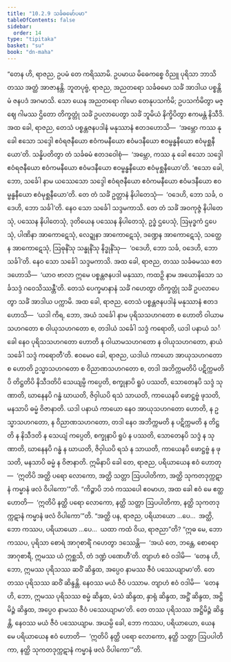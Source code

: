 ```yaml
---
title: "10.2.9 သင်္ခဓမော်ပမာ"
tableOfContents: false
sidebar:
  order: 14
type: "tipitaka"
basket: "su"
book: "dn-maha"
---
```



<DynamicBreadcrumb />

<Division number="426" book="dn-maha">

<Paragraph number="1114" book="dn-maha">
“တေန ဟိ, ရာဇည, ဥပမံ တေ ကရိဿာမိ. ဥပမာယ မိဓေကစ္စေ ဝိညူ ပုရိသာ ဘာသိတဿ အတ္ထံ အာဇာနန္တိ. ဘူတပုဗ္ဗံ, ရာဇည, အညတရော သင်္ခဓမော သင်္ခံ အာဒါယ ပစ္စန္တိမံ ဇနပဒံ အဂမာသိ. သော ယေန အညတရော ဂါမော တေနုပသင်္ကမိ; ဥပသင်္ကမိတွာ မဇ္ဈေ ဂါမဿ ဌိတော တိက္ခတ္တုံ သင်္ခံ ဥပလာပေတွာ သင်္ခံ ဘူမိယံ နိက္ခိပိတွာ ဧကမန္တံ နိသီဒိ. အထ ခေါ, ရာဇည, တေသံ ပစ္စန္တဇနပဒါနံ မနုဿာနံ ဧတဒဟောသိ—  ‘အမ္ဘော ကဿ နု ခေါ ဧသော သဒ္ဒေါ ဧဝံရဇနီယော ဧဝံကမနီယော ဧဝံမဒနီယော ဧဝမ္ဗန္ဓနီယော ဧဝံမုစ္ဆနီယော’တိ. သန္နိပတိတွာ တံ သင်္ခဓမံ ဧတဒဝေါစုံ—  ‘အမ္ဘော, ကဿ နု ခေါ ဧသော သဒ္ဒေါ ဧဝံရဇနီယော ဧဝံကမနီယော ဧဝံမဒနီယော ဧဝမ္ဗန္ဓနီယော ဧဝံမုစ္ဆနီယော’တိ. ‘ဧသော ခေါ, ဘော, သင်္ခေါ နာမ ယဿေသော သဒ္ဒေါ ဧဝံရဇနီယော ဧဝံကမနီယော ဧဝံမဒနီယော ဧဝမ္ဗန္ဓနီယော ဧဝံမုစ္ဆနီယော’တိ. တေ တံ သင်္ခံ ဥတ္တာနံ နိပါတေသုံ—  ‘ဝဒေဟိ, ဘော သင်္ခ, ဝဒေဟိ, ဘော သင်္ခါ’တိ. နေဝ သော သင်္ခေါ သဒ္ဒမကာသိ. တေ တံ သင်္ခံ အဝကုဇ္ဇံ နိပါတေသုံ, ပဿေန နိပါတေသုံ, ဒုတိယေန ပဿေန နိပါတေသုံ, ဥဒ္ဓံ ဌပေသုံ, ဩမုဒ္ဓကံ ဌပေသုံ, ပါဏိနာ အာကောဋေသုံ, လေဍ္ဍုနာ အာကောဋေသုံ, ဒဏ္ဍေန အာကောဋေသုံ, သတ္ထေန အာကောဋေသုံ, ဩဓုနိံသု သန္ဓုနိံသု နိဒ္ဓုနိံသု—  ‘ဝဒေဟိ, ဘော သင်္ခ, ဝဒေဟိ, ဘော သင်္ခါ’တိ. နေဝ သော သင်္ခေါ သဒ္ဒမကာသိ.
</Paragraph>

<Paragraph number="1115" book="dn-maha">
အထ ခေါ, ရာဇည, တဿ သင်္ခဓမဿ ဧတဒဟောသိ—  ‘ယာဝ ဗာလာ ဣမေ ပစ္စန္တဇနပဒါ မနုဿာ, ကထဉှိ နာမ အယောနိသော သင်္ခသဒ္ဒံ ဂဝေသိဿန္တီ’တိ. တေသံ ပေက္ခမာနာနံ သင်္ခံ ဂဟေတွာ တိက္ခတ္တုံ သင်္ခံ ဥပလာပေတွာ သင်္ခံ အာဒါယ ပက္ကာမိ. အထ ခေါ, ရာဇည, တေသံ ပစ္စန္တဇနပဒါနံ မနုဿာနံ ဧတဒဟောသိ—  ‘ယဒါ ကိရ, ဘော, အယံ သင်္ခေါ နာမ ပုရိသသဟဂတော စ ဟောတိ ဝါယာမသဟဂတော စ ဝါယုသဟဂတော စ, တဒါယံ သင်္ခေါ သဒ္ဒံ ကရောတိ, ယဒါ ပနာယံ သင်္ခေါ နေဝ ပုရိသသဟဂတော ဟောတိ န ဝါယာမသဟဂတော န ဝါယုသဟဂတော, နာယံ သင်္ခေါ သဒ္ဒံ ကရောတီ’တိ. ဧဝမေဝ ခေါ, ရာဇည, ယဒါယံ ကာယော အာယုသဟဂတော စ ဟောတိ ဥသ္မာသဟဂတော စ ဝိညာဏသဟဂတော စ, တဒါ အဘိက္ကမတိပိ ပဋိက္ကမတိပိ တိဋ္ဌတိပိ နိသီဒတိပိ သေယျမ္ပိ ကပ္ပေတိ, စက္ခုနာပိ ရူပံ ပဿတိ, သောတေနပိ သဒ္ဒံ သုဏာတိ, ဃာနေနပိ ဂန္ဓံ ဃာယတိ, ဇိဝှါယပိ ရသံ သာယတိ, ကာယေနပိ ဖောဋ္ဌဗ္ဗံ ဖုသတိ, မနသာပိ ဓမ္မံ ဝိဇာနာတိ. ယဒါ ပနာယံ ကာယော နေဝ အာယုသဟဂတော ဟောတိ, န ဥသ္မာသဟဂတော, န ဝိညာဏသဟဂတော, တဒါ နေဝ အဘိက္ကမတိ န ပဋိက္ကမတိ န တိဋ္ဌတိ န နိသီဒတိ န သေယျံ ကပ္ပေတိ, စက္ခုနာပိ ရူပံ န ပဿတိ, သောတေနပိ သဒ္ဒံ န သုဏာတိ, ဃာနေနပိ ဂန္ဓံ န ဃာယတိ, ဇိဝှါယပိ ရသံ န သာယတိ, ကာယေနပိ ဖောဋ္ဌဗ္ဗံ န ဖုသတိ, မနသာပိ ဓမ္မံ န ဝိဇာနာတိ. ဣမိနာပိ ခေါ တေ, ရာဇည, ပရိယာယေန ဧဝံ ဟောတု—  ‘ဣတိပိ အတ္ထိ ပရော လောကော, အတ္ထိ သတ္တာ ဩပပါတိကာ, အတ္ထိ သုကတဒုက္ကဋာနံ ကမ္မာနံ ဖလံ ဝိပါကော’”တိ.
</Paragraph>

</Division>
<Division number="427" book="dn-maha">

<Paragraph number="1116" book="dn-maha">
“ကိဉ္စာပိ ဘဝံ ကဿပေါ ဧဝမာဟ, အထ ခေါ ဧဝံ မေ ဧတ္ထ ဟောတိ—  ‘ဣတိပိ နတ္ထိ ပရော လောကော, နတ္ထိ သတ္တာ ဩပပါတိကာ, နတ္ထိ သုကတဒုက္ကဋာနံ ကမ္မာနံ ဖလံ ဝိပါကော’”တိ. “အတ္ထိ ပန, ရာဇည, ပရိယာယော …ပေ…  အတ္ထိ, ဘော ကဿပ, ပရိယာယော …ပေ…  ယထာ ကထံ ဝိယ, ရာဇညာ”တိ? “ဣဓ မေ, ဘော ကဿပ, ပုရိသာ စောရံ အာဂုစာရိံ ဂဟေတွာ ဒဿေန္တိ—  ‘အယံ တေ, ဘန္တေ, စောရော အာဂုစာရီ, ဣမဿ ယံ ဣစ္ဆသိ, တံ ဒဏ္ဍံ ပဏေဟီ’တိ. တျာဟံ ဧဝံ ဝဒါမိ—  ‘တေန ဟိ, ဘော, ဣမဿ ပုရိသဿ ဆဝိံ ဆိန္ဒထ, အပ္ပေဝ နာမဿ ဇီဝံ ပဿေယျာမာ’တိ. တေ တဿ ပုရိသဿ ဆဝိံ ဆိန္ဒန္တိ. နေဝဿ မယံ ဇီဝံ ပဿာမ. တျာဟံ ဧဝံ ဝဒါမိ—  ‘တေန ဟိ, ဘော, ဣမဿ ပုရိသဿ စမ္မံ ဆိန္ဒထ, မံသံ ဆိန္ဒထ, နှာရုံ ဆိန္ဒထ, အဋ္ဌိံ ဆိန္ဒထ, အဋ္ဌိမိဉ္ဇံ ဆိန္ဒထ, အပ္ပေဝ နာမဿ ဇီဝံ ပဿေယျာမာ’တိ. တေ တဿ ပုရိသဿ အဋ္ဌိမိဉ္ဇံ ဆိန္ဒန္တိ, နေဝဿ မယံ ဇီဝံ ပဿေယျာမ. အယမ္ပိ ခေါ, ဘော ကဿပ, ပရိယာယော, ယေန မေ ပရိယာယေန ဧဝံ ဟောတိ—  ‘ဣတိပိ နတ္ထိ ပရော လောကော, နတ္ထိ သတ္တာ ဩပပါတိကာ, နတ္ထိ သုကတဒုက္ကဋာနံ ကမ္မာနံ ဖလံ ဝိပါကော’”တိ.
</Paragraph>
</Division>